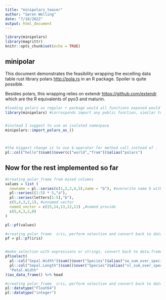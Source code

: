 ```yaml
---
title: "minipolars_teaser"
author: "Søren Welling"
date: "7/18/2022"
output: html_document
---
```


```r
library(minipolars)
library(magrittr)
knitr::opts_chunk$set(echo = TRUE)
```

## minipolar

This document demonstrates the feasibility wrapping the excelling data table rust library polars <http://pola.rs> in an R package. Spoiler is quite possible.

Besides polars, this wrapping relies on extendr <https://github.com/extendr> which are the R equivalents of pyo3 and maturin.

```r
#loading polars as regular r package would all functions exposed would give a huge name space collision with sum(), col() from base R.
library(minipolars) #corrosponds import any public function, similar to `use minipolars::*` 


#instead I suggest to use an isolated namespace 
minipolars::import_polars_as_()



#the biggest change is to use $-operator for method call instead of .
pl::col("hello")$sum()$over(c("world","from"))$alias("polars")

```

## Now for the rest implemented so far


```r
#creating polar_frame from mixed columns
values = list (
  newname = pl::series(c(1,2,3,4,5),name = "b"), #overwrite name b with newname
  pl::series((1:5) * 5,"a"),
  pl::series(letters[1:5],"b"),
  c(5,4,3,2,1), #unnamed vector
  named_vector = c(15,14,13,12,11) ,#named provide
  c(5,4,3,2,0)
)

pl::pf(values)

```


```r
#creating polar_frame  iris, perform selection and convert back to data.frame
pf = pl::pf(iris)


#make selection with expressions or strings, convert back to data.frame
pf$select(
  pl::col("Sepal.Width")$sum()$over("Species")$alias("sw_sum_over_species"),
  pl::col("Sepal.Length")$sum()$over("Species")$alias("sl_sum_over_species"),
  "Petal.Width"
)$as_data_frame() %>% head

```


```r
#creating polar_frame  iris, perform selection and convert back to data.frame
pl::datatype("Float64")
pl::datatype("integer")


```
